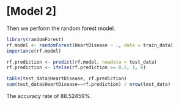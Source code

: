# [Model 2]

Then we perform the random forest model. 
```r
library(randomForest)
rf.model <- randomForest(HeartDisease ~ ., data = train_data)
importance(rf.model)

rf.prediction <- predict(rf.model, newdata = test_data)
rf.prediction <- ifelse(rf.prediction >= 0.5, 1, 0)

table(test_data$HeartDisease, rf.prediction)
sum(test_data$HeartDisease==rf.prediction) / nrow(test_data)
```

The accuracy rate of 88.52459%. 